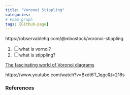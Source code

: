 ```yaml
---
title: "Voronoi Stippling"
categories:
# Foam graph
tags: [Github-page]
---
```


https://observablehq.com/@mbostock/voronoi-stippling

1. [ ] what is vornoi?
2. [ ] what is stippling?

[The fascinating world of Voronoi diagrams](https://towardsdatascience.com/the-fascinating-world-of-voronoi-diagrams-da8fc700fa1b)

https://www.youtube.com/watch?v=Bxdt6T_1qgc&t=218s

### References

::: {#refs}
:::
